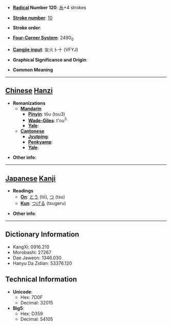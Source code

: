 * '''[[Wiktionary:Chinese radical index| Radical]] Number 120''': [[Wiktionary:Chinese radical index 糸|糸]]+4 strokes

* '''[[Wiktionary:Chinese total strokes index|Stroke number]]''': [[Wiktionary:Chinese total strokes index 10|10]]

* '''Stroke order''': 

* '''[[Wiktionary:Chinese four corner index|Four-Corner System]]''': 2490<sub>0</sub>

* '''[[Wiktionary:Chinese Cangjie index|Cangjie input]]''': 女火卜十 (VFYJ)

* '''Graphical Significance and Origin''': 

* '''Common Meaning'''

----

== [[Chinese]] [[Hanzi]] ==

* '''Romanizations'''
** '''[[Mandarin]]'''
*** '''[[Pinyin]]''': tǒu (tou3)
*** '''[[Wade-Giles]]''': t'ou<sup>3</sup>
*** '''[[Yale]]''': 
** '''[[Cantonese]]'''
*** '''[[Jyutping]]''':
*** '''[[Penkyamp]]''': 
*** '''[[Yale]]''': 

* '''Other info''': 

----

== [[Japanese]] [[Kanji]] ==

* '''Readings'''
** '''[[On]]''': [[とう]] (tō), [[つ]] (tsu)
** '''[[Kun]]''': [[つげる]] (tsugeru)

* '''Other info''':  

----

== Dictionary Information ==

* KangXi: 0916.210
* Morobashi: 27267
* Dae Jaweon: 1346.030
* Hanyu Da Zidian: 53376.120

== Technical Information ==

* '''Unicode''':
** Hex: 7D0F
** Decimal: 32015
* '''Big5''':
** Hex: D359
** Decimal: 54105